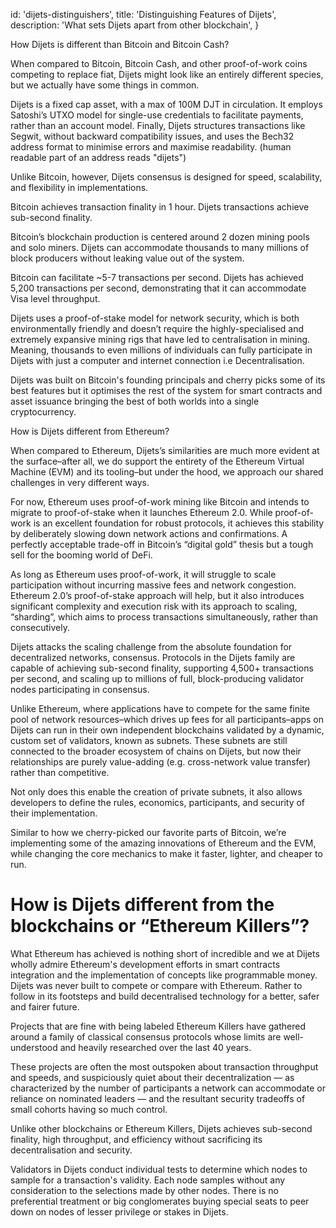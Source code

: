 
  id: 'dijets-distinguishers',
  title: 'Distinguishing Features of Dijets',
  description: 'What sets Dijets apart from other blockchain',
}

How Dijets is different than Bitcoin and Bitcoin Cash?

When compared to Bitcoin, Bitcoin Cash, and other proof-of-work coins competing to replace fiat, Dijets might look like an entirely different species, but we actually have some things in common.

Dijets is a fixed cap asset, with a max of 100M DJT in circulation. It employs Satoshi’s UTXO model for single-use credentials to facilitate payments, rather than an account model. Finally, Dijets structures transactions like Segwit, without backward compatibility issues, and uses the Bech32 address format to minimise errors and maximise readability. (human readable part of an address reads "dijets")

Unlike Bitcoin, however, Dijets consensus is designed for speed, scalability, and flexibility in implementations.

Bitcoin achieves transaction finality in 1 hour. Dijets transactions achieve sub-second finality.

Bitcoin’s blockchain production is centered around 2 dozen mining pools and solo miners. Dijets can accommodate thousands to many millions of block producers without leaking value out of the system.

Bitcoin can facilitate ~5-7 transactions per second. Dijets has achieved 5,200 transactions per second, demonstrating that it can accommodate Visa level throughput.

Dijets uses a proof-of-stake model for network security, which is both environmentally friendly and doesn’t require the highly-specialised and extremely expansive mining rigs that have led to centralisation in mining. Meaning, thousands to even millions of individuals can fully participate in Dijets with just a computer and internet connection i.e Decentralisation.

Dijets was built on Bitcoin's founding principals and cherry picks some of its best features but it optimises the rest of the system for smart contracts and asset issuance bringing the best of both worlds into a single cryptocurrency.

How is Dijets different from Ethereum?

When compared to Ethereum, Dijets’s similarities are much more evident at the surface–after all, we do support the entirety of the Ethereum Virtual Machine (EVM) and its tooling–but under the hood, we approach our shared challenges in very different ways.

For now, Ethereum uses proof-of-work mining like Bitcoin and intends to migrate to proof-of-stake when it launches Ethereum 2.0. While proof-of-work is an excellent foundation for robust protocols, it achieves this stability by deliberately slowing down network actions and confirmations. A perfectly acceptable trade-off in Bitcoin’s “digital gold” thesis but a tough sell for the booming world of DeFi.

As long as Ethereum uses proof-of-work, it will struggle to scale participation without incurring massive fees and network congestion. Ethereum 2.0’s proof-of-stake approach will help, but it also introduces significant complexity and execution risk with its approach to scaling, “sharding”, which aims to process transactions simultaneously, rather than consecutively.

Dijets attacks the scaling challenge from the absolute foundation for decentralized networks, consensus. Protocols in the Dijets family are capable of achieving sub-second finality, supporting 4,500+ transactions per second, and scaling up to millions of full, block-producing validator nodes participating in consensus.

Unlike Ethereum, where applications have to compete for the same finite pool of network resources–which drives up fees for all participants–apps on Dijets can run in their own independent blockchains validated by a dynamic, custom set of validators, known as subnets. These subnets are still connected to the broader ecosystem of chains on Dijets, but now their relationships are purely value-adding (e.g. cross-network value transfer) rather than competitive.

Not only does this enable the creation of private subnets, it also allows developers to define the rules, economics, participants, and security of their implementation.

Similar to how we cherry-picked our favorite parts of Bitcoin, we’re implementing some of the amazing innovations of Ethereum and the EVM, while changing the core mechanics to make it faster, lighter, and cheaper to run.

#  How is Dijets different from the blockchains or “Ethereum Killers”?

What Ethereum has achieved is nothing short of incredible and we at Dijets wholly admire Ethereum's development efforts in smart contracts integration and the implementation of concepts like programmable money. Dijets was never built to compete or compare with Ethereum. Rather to follow in its footsteps and build decentralised technology for a better, safer and fairer future.

Projects that are fine with being labeled Ethereum Killers have gathered around a family of classical consensus protocols whose limits are well-understood and heavily researched over the last 40 years.

These projects are often the most outspoken about transaction throughput and speeds, and suspiciously quiet about their decentralization — as characterized by the number of participants a network can accommodate or reliance on nominated leaders — and the resultant security tradeoffs of small cohorts having so much control.

Unlike other blockchains or Ethereum Killers, Dijets achieves sub-second finality, high throughput, and efficiency without sacrificing its decentralisation and security.

Validators in Dijets conduct individual tests to determine which nodes to sample for a transaction's validity. Each node samples without any consideration to the selections made by other nodes. There is no preferential treatment or big conglomerates buying special seats to peer down on nodes of lesser privilege or stakes in Dijets.


